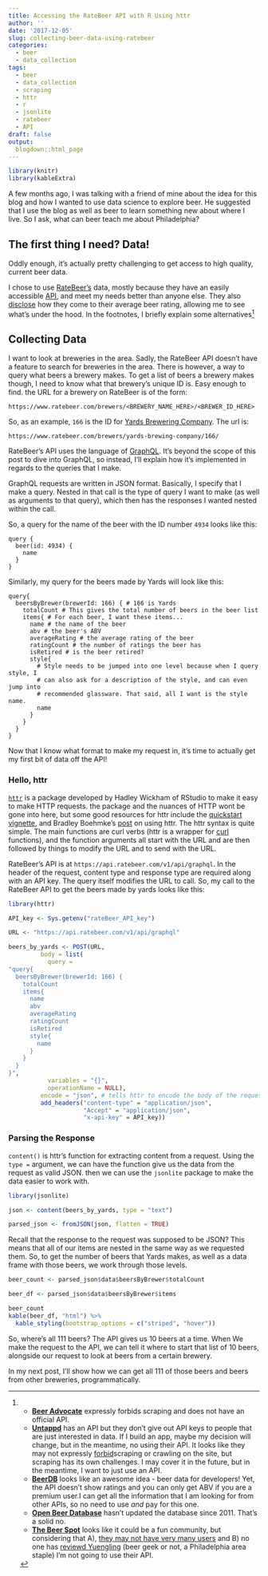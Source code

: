 ```yaml
---
title: Accessing the RateBeer API with R Using httr
author: ''
date: '2017-12-05'
slug: collecting-beer-data-using-ratebeer
categories:
  - beer
  - data_collection
tags:
  - beer
  - data_collection
  - scraping
  - httr
  - r
  - jsonlite
  - ratebeer
  - API
draft: false
output:
  blogdown::html_page
---
```

```r
library(knitr)
library(kableExtra)
```

A few months ago, I was talking with a friend of mine about the idea for this blog and how I wanted to use data science to explore beer. He suggested that I use the blog as well as beer to learn something new about where I live. So I ask, what can beer teach me about Philadelphia? 

## The first thing I need? Data!

Oddly enough, it's actually pretty challenging to get access to high quality, current beer data.

I chose to use [RateBeer's](https://www.ratebeer.com/) data, mostly because they have an easily accessible [API](https://www.ratebeer.com/api.asp), and meet my needs better than anyone else. They also [disclose](https://www.ratebeer.com/ratingsqa.asp) how they come to their average beer rating, allowing me to see what's under the hood. In the footnotes, I briefly explain some alternatives[^1]

## Collecting Data

I want to look at breweries in the area. Sadly, the RateBeer API doesn't have a feature to search for breweries in the area. There is however, a way to query what beers a brewery makes. 
To get a list of beers a brewery makes though, I need to know what that brewery's unique ID is. Easy enough to find. the URL for a brewery on RateBeer is of the form:

`https://www.ratebeer.com/brewers/<BREWERY_NAME_HERE>/<BREWER_ID_HERE>`

So, as an example, `166` is the ID for [Yards Brewering Company](https://www.ratebeer.com/brewers/yards-brewing-company/166/). The url is:

`https://www.ratebeer.com/brewers/yards-brewing-company/166/`

RateBeer's API uses the language of [GraphQL](http://graphql.org/learn/). It's beyond the scope of this post to dive into GraphQL, so instead, I'll explain how it's implemented in regards to the queries that I make. 

GraphQL requests are written in JSON format. Basically, I specify that I make a query. Nested in that call is the type of query I want to make (as well as arguments to that query), which then has the responses I wanted nested within the call.

So, a query for the name of the beer with the ID number `4934` looks like this:

```
query {
  beer(id: 4934) {
    name
  }
}
```

Similarly, my query for the beers made by Yards will look like this:

```
query{
  beersByBrewer(brewerId: 166) { # 166 is Yards
    totalCount # This gives the total number of beers in the beer list
    items{ # For each beer, I want these items...
      name # the name of the beer
      abv # the beer's ABV
      averageRating # the average rating of the beer
      ratingCount # the number of ratings the beer has
      isRetired # is the beer retired?
      style{ 
        # Style needs to be jumped into one level because when I query style, I
        # can also ask for a description of the style, and can even jump into 
        # recommended glassware. That said, all I want is the style name. 
        name
      }
    }
  }
}
```

Now that I know what format to make my request in, it's time to actually get my first bit of data off the API!

### Hello, httr

[`httr`](https://github.com/r-lib/httr) is a package developed by Hadley Wickham of RStudio to make it easy to make HTTP requests. the package and the nuances of HTTP wont be gone into here, but some good resources for httr include the [quickstart vignette](https://cran.r-project.org/web/packages/httr/vignettes/quickstart.html), and Bradley Boehmke's [post](http://bradleyboehmke.github.io/2016/01/scraping-via-apis.html#httr_api) on using httr. 
The httr syntax is quite simple. The main functions are curl verbs (httr is a wrapper for [curl](https://github.com/jeroen/curl) functions), and the function arguments all start with the URL and are then followed by things to modify the URL and to send with the URL. 

RateBeer's API is at `https://api.ratebeer.com/v1/api/graphql`. In the header of the request, content type and response type are required along with an API key. The query itself modifies the URL to call. So, my call to the RateBeer API to get the beers made by yards looks like this: 

```r
library(httr)

API_key <- Sys.getenv("rateBeer_API_key") 

URL <- "https://api.ratebeer.com/v1/api/graphql"

beers_by_yards <- POST(URL,
         body = list(
           query = 
"query{
  beersByBrewer(brewerId: 166) {
    totalCount
    items{
      name
      abv
      averageRating
      ratingCount
      isRetired
      style{
        name
      }
    }
  }
}",
           variables = "{}", 
           operationName = NULL),
         encode = "json", # tells httr to encode the body of the request as json
         add_headers("content-type" = "application/json", 
                     "Accept" = "application/json", 
                     "x-api-key" = API_key))

```

### Parsing the Response

`content()` is httr's function for extracting content from a request. Using the `type = ` argument, we can have the function give us the data from the request as valid JSON. then we can use the `jsonlite` package to make the data easier to work with.

```r
library(jsonlite)

json <- content(beers_by_yards, type = "text")

parsed_json <- fromJSON(json, flatten = TRUE)
```

Recall that the response to the request was supposed to be JSON? This means that all of our items are nested in the same way as we requested them. So, to get the number of beers that Yards makes, as well as a data frame with those beers, we work through those levels. 

```r
beer_count <- parsed_json$data$beersByBrewer$totalCount

beer_df <- parsed_json$data$beersByBrewer$items

beer_count
kable(beer_df, "html") %>%
  kable_styling(bootstrap_options = c("striped", "hover"))
```

So, where's all 111 beers? The API gives us 10 beers at a time. When We make the request to the API, we can tell it where to start that list of 10 beers, alongside our request to look at beers from a certain brewery. 

In my next post, I'll show how we can get all 111 of those beers and beers from other breweries, programmatically. 

[^1]: 
* **[Beer Advocate](https://www.beeradvocate.com/community/threads/terms-of-service.101118/)** expressly forbids scraping and does not have an official API. 
* **[Untappd](https://untappd.com/terms/api)** has an API but they don't give out API keys to people that are just interested in data. If I build an app, maybe my decision will change, but in the meantime, no using their API. It looks like they may not expressly [forbid](https://untappd.com/terms/)scraping or crawling on the site, but scraping has its own challenges. I may cover it in the future, but in the meantime, I want to just use an API.
* **[BeerDB](http://www.brewerydb.com/developers/docs)** looks like an awesome idea - beer data for developers! Yet, the API doesn't show ratings and you can only get ABV if you are a premium user.I can get all the information that I am looking for from other APIs, so no need to use *and* pay for this one.
* **[Open Beer Database](https://openbeerdb.com/)** hasn't updated the database since 2011. That's a solid no. 
* **[The Beer Spot](http://www.thebeerspot.com/)** looks like it could be a fun community, but considering that A), [they may not have very many users](http://www.thebeerspot.com/forum/index.php/topic,17296.msg728792.html#msg728792) and B) no one has [reviewd Yuengling](http://www.thebeerspot.com/beer/info/yuengling-brewery/yuengling-traditional-lager) (beer geek or not, a Philadelphia area staple) I'm not going to use their API. 